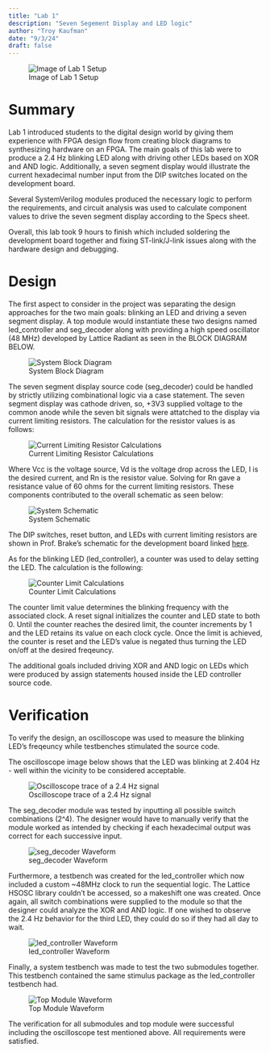 ```yaml
---
title: "Lab 1"
description: "Seven Segement Display and LED logic"
author: "Troy Kaufman"
date: "9/3/24"
draft: false
---
```


![Image of Lab 1 Setup](images/lab1_image_full.jpg)

# Summary
Lab 1 introduced students to the digital design world by giving them experience with FPGA design flow from creating block diagrams to synthesizing hardware on an FPGA. The main goals of this lab were to produce a 2.4 Hz blinking LED along with driving other LEDs based on XOR and AND logic. Additionally, a seven segment display would illustrate the current hexadecimal number input from the DIP switches located on the development board. 

Several SystemVerilog modules produced the necessary logic to perform the requirements, and circuit analysis was used to calculate component values to drive the seven segment display according to the Specs sheet. 

Overall, this lab took 9 hours to finish which included soldering the development board together and fixing ST-link/J-link issues along with the hardware design and debugging.

# Design
The first aspect to consider in the project was separating the design approaches for the two main goals: blinking an LED and driving a seven segment display. A top module would instantiate these two designs named led_controller and seg_decoder along with providing a high speed oscillator (48 MHz) developed by Lattice Radiant as seen in the BLOCK DIAGRAM BELOW. 

![System Block Diagram](images/block_diagram.jpg) 

The seven segment display source code (seg_decoder) could be handled by strictly utilizing combinational logic via a case statement. The seven segment display was cathode driven, so, +3V3 supplied voltage to the common anode while the seven bit signals were attatched to the display via current limiting resistors. The calculation for the resistor values is as follows:

![Current Limiting Resistor Calculations](images/resistor_calculations.jpg)

Where Vcc is the voltage source, Vd is the voltage drop across the LED, I is the desired current, and Rn is the resistor value. Solving for Rn gave a resistance value of 60 ohms for the current limiting resistors. These components contributed to the overall schematic as seen below: 

![System Schematic](images/lab1_schematic.jpg)

The DIP switches, reset button, and LEDs with current limiting resistors are shown in Prof. Brake's schematic for the development board linked [here](https://hmc-e155.github.io/assets/doc/E155%20Development%20Board%20Schematic.pdf). 

As for the blinking LED (led_controller), a counter was used to delay setting the LED. The calculation is the following:

![Counter Limit Calculations](images/counter_limit.jpg)

The counter limit value determines the blinking frequency with the associated clock. A reset signal initializes the counter and LED state to both 0. Until the counter reaches the desired limit, the counter increments by 1 and the LED retains its value on each clock cycle. Once the limit is achieved, the counter is reset and the LED's value is negated thus turning the LED on/off at the desired freqeuncy. 

The additional goals included driving XOR and AND logic on LEDs which were produced by assign statements housed inside the LED controller source code. 

# Verification
To verify the design, an oscilloscope was used to measure the blinking LED's freqeuncy while testbenches stimulated the source code. 

The oscilloscope image below shows that the LED was blinking at 2.404 Hz - well within the vicinity to be considered acceptable.

![Oscilloscope trace of a 2.4 Hz signal](images/blinking_led_freq.jpg)

The seg_decoder module was tested by inputting all possible switch combinations (2^4). The designer would have to manually verify that the module worked as intended by checking if each hexadecimal output was correct for each successive input.

![seg_decoder Waveform](images/seg_decoder_tb_image.jpg)

Furthermore, a testbench was created for the led_controller which now included a custom ~48MHz clock to run the sequential logic. The Lattice HSOSC library couldn't be accessed, so a makeshift one was created. Once again, all switch combinations were supplied to the module so that the designer could analyze the XOR and AND logic. If one wished to observe the 2.4 Hz behavior for the third LED, they could do so if they had all day to wait.

![led_controller Waveform](images/led_controller_tb_image.jpg)

Finally, a system testbench was made to test the two submodules together. This testbench contained the same stimulus package as the led_controller testbench had. 

![Top Module Waveform](images/lab1_tk_tb_image.jpg)

The verification for all submodules and top module were successful including the oscilloscope test mentioned above. All requirements were satisfied. 